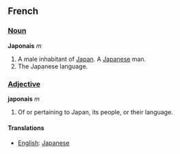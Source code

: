 ==French==

===[[Noun]]===
'''Japonais''' ''m''

#A male inhabitant of [[Japan]].  A [[Japanese]] man.
#The Japanese language.

===[[Adjective]]===
'''japonais''' ''m''

#Of or pertaining to Japan, its people, or their language.

====Translations====
*[[English]]: [[Japanese]]